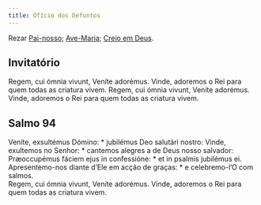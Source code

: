 ```yaml
---
title: Ofício dos Defuntos
---
```


Rezar [Pai-nosso](/devocionario/oracoes/painosso); [Ave-Maria](/devocionario/oracoes/avemaria); [Creio em Deus](/devocionario/oracoes/simboloapostolos).

## Invitatório

<div class="side-by-side not-content">
  <span class="text-justify">Regem, cui ómnia vivunt, Veníte adorémus.</span>
  <span class="text-justify">
    Vinde, adoremos o Rei para quem todas as criatura vivem.
  </span>
  <span class="text-justify">Regem, cui ómnia vivunt, Veníte adorémus.</span>
  <span class="text-justify">
    Vinde, adoremos o Rei para quem todas as criatura vivem.
  </span>
</div>


## Salmo 94

<Salmo94 />

<div class="side-by-side not-content">
  <span class="text-justify">
    Veníte, exsultémus Dómino: * jubilémus Deo salutári nostro:
  </span>
  <span class="text-justify">
    Vinde, exultemos no Senhor: * cantemos alegres a de Deus nosso salvador:
  </span>
  <span class="text-justify">
    Præoccupémus fáciem ejus in confessióne: * et in psalmis jubilémus ei.
  </span>
  <span class="text-justify">
    Apresentemo-nos diante d’Ele em acção de graças: * e celebremo-l’O com
    salmos.
  </span>
</div>

<div class="side-by-side not-content">
  <span class="text-justify">Regem, cui ómnia vivunt, Veníte adorémus.</span>
  <span class="text-justify">
    Vinde, adoremos o Rei para quem todas as criatura vivem.
  </span>
</div>
